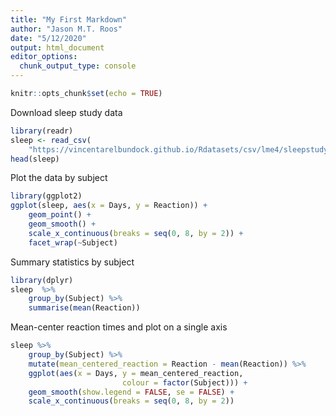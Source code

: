 ```yaml
---
title: "My First Markdown"
author: "Jason M.T. Roos"
date: "5/12/2020"
output: html_document
editor_options: 
  chunk_output_type: console
---
```


```r
knitr::opts_chunk$set(echo = TRUE)
```

Download sleep study data

```r
library(readr)
sleep <- read_csv(
	"https://vincentarelbundock.github.io/Rdatasets/csv/lme4/sleepstudy.csv")
head(sleep)
```

Plot the data by subject
```r
library(ggplot2)
ggplot(sleep, aes(x = Days, y = Reaction)) +
	geom_point() +
	geom_smooth() +
	scale_x_continuous(breaks = seq(0, 8, by = 2)) +
	facet_wrap(~Subject)
```

Summary statistics by subject
```r
library(dplyr)
sleep  %>%
	group_by(Subject) %>%
	summarise(mean(Reaction))
```

Mean-center reaction times  and plot on a single axis

```r
sleep %>%
	group_by(Subject) %>%
	mutate(mean_centered_reaction = Reaction - mean(Reaction)) %>%
	ggplot(aes(x = Days, y = mean_centered_reaction,
						 colour = factor(Subject))) +
	geom_smooth(show.legend = FALSE, se = FALSE) +
	scale_x_continuous(breaks = seq(0, 8, by = 2))
```



